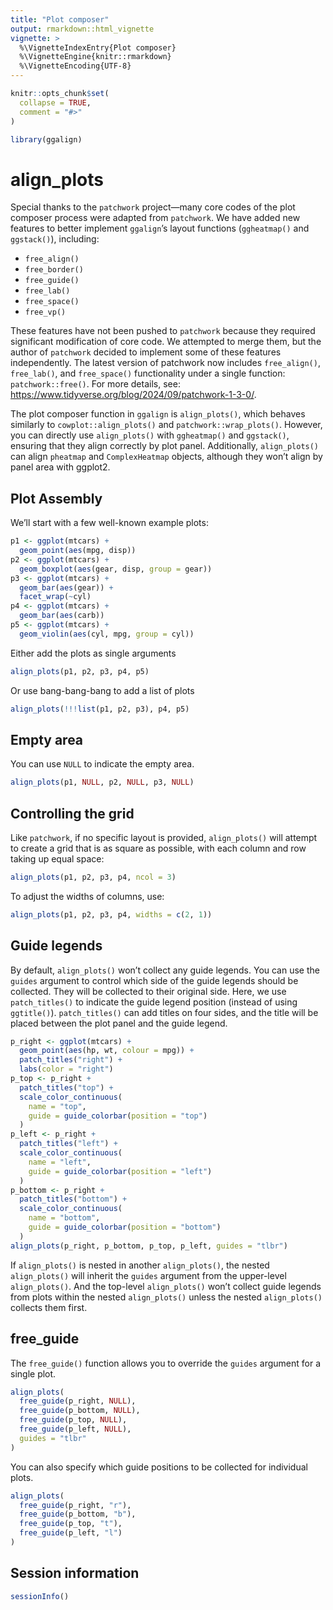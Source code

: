 ```yaml
---
title: "Plot composer"
output: rmarkdown::html_vignette
vignette: >
  %\VignetteIndexEntry{Plot composer}
  %\VignetteEngine{knitr::rmarkdown}
  %\VignetteEncoding{UTF-8}
---
```


```r
knitr::opts_chunk$set(
  collapse = TRUE,
  comment = "#>"
)
```

```r
library(ggalign)
```

# align_plots
Special thanks to the `patchwork` project—many core codes of the plot composer
process were adapted from `patchwork`. We have added new features to better
implement `ggalign`'s layout functions (`ggheatmap()` and `ggstack()`),
including: 

  - `free_align()`
  - `free_border()`
  - `free_guide()`
  - `free_lab()`
  - `free_space()`
  - `free_vp()`

These features have not been pushed to `patchwork` because they required
significant modification of core code. We attempted to merge them, but the
author of `patchwork` decided to implement some of these features independently.
The latest version of patchwork now includes `free_align()`, `free_lab()`, and
`free_space()` functionality under a single function: `patchwork::free()`. For
more details, see: <https://www.tidyverse.org/blog/2024/09/patchwork-1-3-0/>.

The plot composer function in `ggalign` is `align_plots()`, which behaves
similarly to `cowplot::align_plots()` and `patchwork::wrap_plots()`. However,
you can directly use `align_plots()` with `ggheatmap()` and `ggstack()`,
ensuring that they align correctly by plot panel. Additionally, `align_plots()`
can align `pheatmap` and `ComplexHeatmap` objects, although they won't align by
panel area with ggplot2. 

## Plot Assembly
We'll start with a few well-known example plots:
```r
p1 <- ggplot(mtcars) +
  geom_point(aes(mpg, disp))
p2 <- ggplot(mtcars) +
  geom_boxplot(aes(gear, disp, group = gear))
p3 <- ggplot(mtcars) +
  geom_bar(aes(gear)) +
  facet_wrap(~cyl)
p4 <- ggplot(mtcars) +
  geom_bar(aes(carb))
p5 <- ggplot(mtcars) +
  geom_violin(aes(cyl, mpg, group = cyl))
```

Either add the plots as single arguments
```r
align_plots(p1, p2, p3, p4, p5)
```

Or use bang-bang-bang to add a list of plots
```r
align_plots(!!!list(p1, p2, p3), p4, p5)
```

## Empty area
You can use `NULL` to indicate the empty area.
```r
align_plots(p1, NULL, p2, NULL, p3, NULL)
```

## Controlling the grid
Like `patchwork`, if no specific layout is provided, `align_plots()` will
attempt to create a grid that is as square as possible, with each column and row
taking up equal space: 
```r
align_plots(p1, p2, p3, p4, ncol = 3)
```

To adjust the widths of columns, use:
```r
align_plots(p1, p2, p3, p4, widths = c(2, 1))
```

## Guide legends
By default, `align_plots()` won't collect any guide legends. You can use the
`guides` argument to control which side of the guide legends should be
collected. They will be collected to their original side. Here, we use
`patch_titles()` to indicate the guide legend position (instead of using
`ggtitle()`). `patch_titles()` can add titles on four sides, and the title will
be placed between the plot panel and the guide legend.

```r
p_right <- ggplot(mtcars) +
  geom_point(aes(hp, wt, colour = mpg)) +
  patch_titles("right") +
  labs(color = "right")
p_top <- p_right +
  patch_titles("top") +
  scale_color_continuous(
    name = "top",
    guide = guide_colorbar(position = "top")
  )
p_left <- p_right +
  patch_titles("left") +
  scale_color_continuous(
    name = "left",
    guide = guide_colorbar(position = "left")
  )
p_bottom <- p_right +
  patch_titles("bottom") +
  scale_color_continuous(
    name = "bottom",
    guide = guide_colorbar(position = "bottom")
  )
align_plots(p_right, p_bottom, p_top, p_left, guides = "tlbr")
```

If `align_plots()` is nested in another `align_plots()`, the nested
`align_plots()` will inherit the `guides` argument from the upper-level
`align_plots()`. And the top-level `align_plots()` won't collect guide legends
from plots within the nested `align_plots()` unless the nested `align_plots()`
collects them first.

## free_guide
The `free_guide()` function allows you to override the `guides` argument for a
single plot.
```r
align_plots(
  free_guide(p_right, NULL),
  free_guide(p_bottom, NULL),
  free_guide(p_top, NULL),
  free_guide(p_left, NULL),
  guides = "tlbr"
)
```

You can also specify which guide positions to be collected for individual plots.
```r
align_plots(
  free_guide(p_right, "r"),
  free_guide(p_bottom, "b"),
  free_guide(p_top, "t"),
  free_guide(p_left, "l")
)
```

## Session information
```r
sessionInfo()
```
